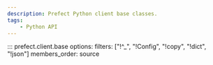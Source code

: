 ```yaml
---
description: Prefect Python client base classes.
tags:
    - Python API
---
```


::: prefect.client.base
    options:
      filters: ["!^_", "!Config", "!copy", "!dict", "!json"]
      members_order: source